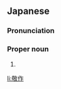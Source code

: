 ==Japanese==
{{ja-kanjitab|けい|さく}}

===Pronunciation===
{{ja-pron|けいさく}}

===Proper noun===
{{ja-pos|proper|けいさく}}

# {{given name|male|lang=ja|sort=けいさく}}

[[li:敬作]]